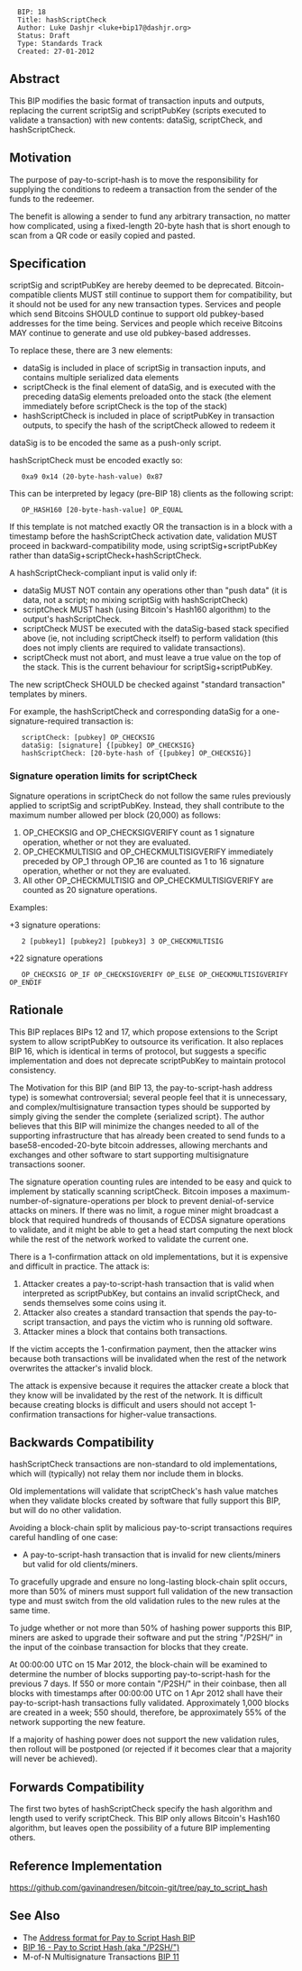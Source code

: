 <pre>
  BIP: 18
  Title: hashScriptCheck
  Author: Luke Dashjr <luke+bip17@dashjr.org>
  Status: Draft
  Type: Standards Track
  Created: 27-01-2012
</pre>

==Abstract==

This BIP modifies the basic format of transaction inputs and outputs, replacing the current scriptSig and scriptPubKey (scripts executed to validate a transaction) with new contents: dataSig, scriptCheck, and hashScriptCheck.

==Motivation==

The purpose of pay-to-script-hash is to move the responsibility for supplying the conditions to redeem a transaction from the sender of the funds to the redeemer.

The benefit is allowing a sender to fund any arbitrary transaction, no matter how complicated, using a fixed-length 20-byte hash that is short enough to scan from a QR code or easily copied and pasted.

==Specification==

scriptSig and scriptPubKey are hereby deemed to be deprecated.
Bitcoin-compatible clients MUST still continue to support them for compatibility, but it should not be used for any new transaction types.
Services and people which send Bitcoins SHOULD continue to support old pubkey-based addresses for the time being.
Services and people which receive Bitcoins MAY continue to generate and use old pubkey-based addresses.

To replace these, there are 3 new elements:
* dataSig is included in place of scriptSig in transaction inputs, and contains multiple serialized data elements
* scriptCheck is the final element of dataSig, and is executed with the preceding dataSig elements preloaded onto the stack (the element immediately before scriptCheck is the top of the stack)
* hashScriptCheck is included in place of scriptPubKey in transaction outputs, to specify the hash of the scriptCheck allowed to redeem it

dataSig is to be encoded the same as a push-only script.

hashScriptCheck must be encoded exactly so:

    0xa9 0x14 (20-byte-hash-value) 0x87

This can be interpreted by legacy (pre-BIP 18) clients as the following script:

    OP_HASH160 [20-byte-hash-value] OP_EQUAL

If this template is not matched exactly OR the transaction is in a block with a timestamp before the hashScriptCheck activation date, validation MUST proceed in backward-compatibility mode, using scriptSig+scriptPubKey rather than dataSig+scriptCheck+hashScriptCheck.

A hashScriptCheck-compliant input is valid only if:
* dataSig MUST NOT contain any operations other than "push data" (it is data, not a script; no mixing scriptSig with hashScriptCheck)
* scriptCheck MUST hash (using Bitcoin's Hash160 algorithm) to the output's hashScriptCheck.
* scriptCheck MUST be executed with the dataSig-based stack specified above (ie, not including scriptCheck itself) to perform validation (this does not imply clients are required to validate transactions).
* scriptCheck must not abort, and must leave a true value on the top of the stack. This is the current behaviour for scriptSig+scriptPubKey.

The new scriptCheck SHOULD be checked against "standard transaction" templates by miners.

For example, the hashScriptCheck and corresponding dataSig for a one-signature-required transaction is:

    scriptCheck: [pubkey] OP_CHECKSIG
    dataSig: [signature] {[pubkey] OP_CHECKSIG}
    hashScriptCheck: [20-byte-hash of {[pubkey] OP_CHECKSIG}]

===Signature operation limits for scriptCheck===

Signature operations in scriptCheck do not follow the same rules previously applied to scriptSig and scriptPubKey.
Instead, they shall contribute to the maximum number allowed per block (20,000) as follows:

# OP_CHECKSIG and OP_CHECKSIGVERIFY count as 1 signature operation, whether or not they are evaluated.
# OP_CHECKMULTISIG and OP_CHECKMULTISIGVERIFY immediately preceded by OP_1 through OP_16 are counted as 1 to 16 signature operation, whether or not they are evaluated.
# All other OP_CHECKMULTISIG and OP_CHECKMULTISIGVERIFY are counted as 20 signature operations.

Examples:

+3 signature operations:
    2 [pubkey1] [pubkey2] [pubkey3] 3 OP_CHECKMULTISIG

+22 signature operations
    OP_CHECKSIG OP_IF OP_CHECKSIGVERIFY OP_ELSE OP_CHECKMULTISIGVERIFY OP_ENDIF

==Rationale==

This BIP replaces BIPs 12 and 17, which propose extensions to the Script system to allow scriptPubKey to outsource its verification.
It also replaces BIP 16, which is identical in terms of protocol, but suggests a specific implementation and does not deprecate scriptPubKey to maintain protocol consistency.

The Motivation for this BIP (and BIP 13, the pay-to-script-hash address type) is somewhat controversial; several people feel that it is unnecessary, and complex/multisignature transaction types should be supported by simply giving the sender the complete {serialized script}. The author believes that this BIP will minimize the changes needed to all of the supporting infrastructure that has already been created to send funds to a base58-encoded-20-byte bitcoin addresses, allowing merchants and exchanges and other software to start supporting multisignature transactions sooner.

The signature operation counting rules are intended to be easy and quick to implement by statically scanning scriptCheck.
Bitcoin imposes a maximum-number-of-signature-operations per block to prevent denial-of-service attacks on miners.
If there was no limit, a rogue miner might broadcast a block that required hundreds of thousands of ECDSA signature operations to validate, and it might be able to get a head start computing the next block while the rest of the network worked to validate the current one.

There is a 1-confirmation attack on old implementations, but it is expensive and difficult in practice. The attack is:

# Attacker creates a pay-to-script-hash transaction that is valid when interpreted as scriptPubKey, but contains an invalid scriptCheck, and sends themselves some coins using it.
# Attacker also creates a standard transaction that spends the pay-to-script transaction, and pays the victim who is running old software.
# Attacker mines a block that contains both transactions.

If the victim accepts the 1-confirmation payment, then the attacker wins because both transactions will be invalidated when the rest of the network overwrites the attacker's invalid block.

The attack is expensive because it requires the attacker create a block that they know will be invalidated by the rest of the network. It is difficult because creating blocks is difficult and users should not accept 1-confirmation transactions for higher-value transactions.

==Backwards Compatibility==

hashScriptCheck transactions are non-standard to old implementations, which will (typically) not relay them nor include them in blocks.

Old implementations will validate that scriptCheck's hash value matches when they validate blocks created by software that fully support this BIP, but will do no other validation.

Avoiding a block-chain split by malicious pay-to-script transactions requires careful handling of one case:

* A pay-to-script-hash transaction that is invalid for new clients/miners but valid for old clients/miners.

To gracefully upgrade and ensure no long-lasting block-chain split occurs, more than 50% of miners must support full validation of the new transaction type and must switch from the old validation rules to the new rules at the same time.

To judge whether or not more than 50% of hashing power supports this BIP, miners are asked to upgrade their software and put the string "/P2SH/" in the input of the coinbase transaction for blocks that they create.

At 00:00:00 UTC on 15 Mar 2012, the block-chain will be examined to determine the number of blocks supporting pay-to-script-hash for the previous 7 days. If 550 or more contain "/P2SH/" in their coinbase, then all blocks with timestamps after 00:00:00 UTC on 1 Apr 2012 shall have their pay-to-script-hash transactions fully validated. Approximately 1,000 blocks are created in a week; 550 should, therefore, be approximately 55% of the network supporting the new feature.

If a majority of hashing power does not support the new validation rules, then rollout will be postponed (or rejected if it becomes clear that a majority will never be achieved).

==Forwards Compatibility ==
The first two bytes of hashScriptCheck specify the hash algorithm and length used to verify scriptCheck.
This BIP only allows Bitcoin's Hash160 algorithm, but leaves open the possibility of a future BIP implementing others.

==Reference Implementation==

https://github.com/gavinandresen/bitcoin-git/tree/pay_to_script_hash

==See Also==

* The [[bip-0013.mediawiki|Address format for Pay to Script Hash BIP]]
* [[bip-0016.mediawiki|BIP 16 - Pay to Script Hash (aka "/P2SH/")]]
* M-of-N Multisignature Transactions [[bip-0011.mediawiki|BIP 11]]
